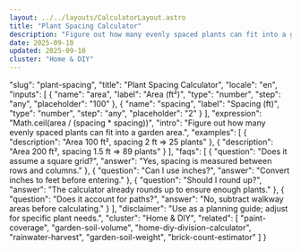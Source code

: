 ```yaml
---
layout: ../../layouts/CalculatorLayout.astro
title: "Plant Spacing Calculator"
description: "Figure out how many evenly spaced plants can fit into a garden area."
date: 2025-09-10
updated: 2025-09-10
cluster: "Home & DIY"
---
```


  "slug": "plant-spacing",
  "title": "Plant Spacing Calculator",
  "locale": "en",
  "inputs": [
    {
      "name": "area",
      "label": "Area (ft²)",
      "type": "number",
      "step": "any",
      "placeholder": "100"
    },
    {
      "name": "spacing",
      "label": "Spacing (ft)",
      "type": "number",
      "step": "any",
      "placeholder": "2"
    }
  ],
  "expression": "Math.ceil(area / (spacing * spacing))",
  "intro": "Figure out how many evenly spaced plants can fit into a garden area.",
  "examples": [
    {
      "description": "Area 100 ft², spacing 2 ft ⇒ 25 plants"
    },
    {
      "description": "Area 200 ft², spacing 1.5 ft ⇒ 89 plants"
    }
  ],
  "faqs": [
    {
      "question": "Does it assume a square grid?",
      "answer": "Yes, spacing is measured between rows and columns."
    },
    {
      "question": "Can I use inches?",
      "answer": "Convert inches to feet before entering."
    },
    {
      "question": "Should I round up?",
      "answer": "The calculator already rounds up to ensure enough plants."
    },
    {
      "question": "Does it account for paths?",
      "answer": "No, subtract walkway areas before calculating."
    }
  ],
  "disclaimer": "Use as a planning guide; adjust for specific plant needs.",
  "cluster": "Home & DIY",
  "related": [
    "paint-coverage",
    "garden-soil-volume",
    "home-diy-division-calculator",
    "rainwater-harvest",
    "garden-soil-weight",
    "brick-count-estimator"
  ]
}

<Calculator schema={schema} />
